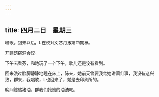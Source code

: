 ```yaml
---
---
---
```

title: 四月二日　星期三
---




唱歌。回来以后，L在校对文艺月报第四期稿。

开建筑窑洞会议。

下午去看芬，和她玩了一个下午，歌儿还是没有看到。

回来洗过脸脚静静地睡在床上，陈来，她前天曾要我给她讲萧红事，我没有这兴致，群来，我唱歌，L也回来了，她是去印刷所的。

晚间陈熬猪油，群我们抢她的油渣吃。